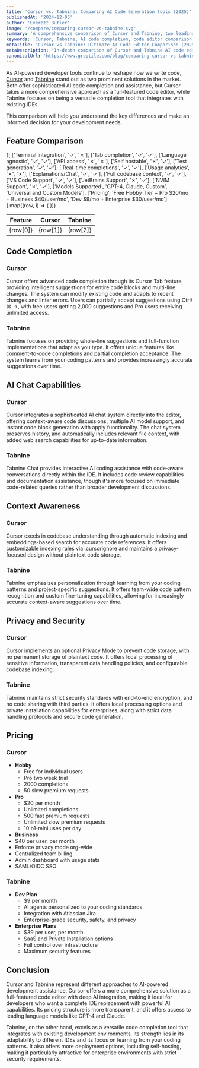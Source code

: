 ```yaml
---
title: 'Cursor vs. Tabnine: Comparing AI Code Generation tools (2025)'
publishedAt: '2024-12-05'
author: 'Everett Butler'
image: '/compare/comparing-cursor-vs-tabnine.svg'
summary: 'A comprehensive comparison of Cursor and Tabnine, two leading AI-powered code editors, analyzing their features, pricing, and capabilities for modern software development.'
keywords: 'Cursor, Tabnine, AI code completion, code editor comparison, AI programming tools, developer productivity, VS Code, code generation'
metaTitle: 'Cursor vs Tabnine: Ultimate AI Code Editor Comparison (2025)'
metaDescription: 'In-depth comparison of Cursor and Tabnine AI code editors, featuring analysis of code completion, privacy, pricing, and integration capabilities to help developers choose the right tool.'
canonicalUrl: 'https://www.greptile.com/blog/comparing-cursor-vs-tabnine'
---
```


As AI-powered developer tools continue to reshape how we write code, [Cursor](https://www.trycursor.com/) and [Tabnine](https://www.tabnine.com/) stand out as two prominent solutions in the market. Both offer sophisticated AI code completion and assistance, but Cursor takes a more comprehensive approach as a full-featured code editor, while Tabnine focuses on being a versatile completion tool that integrates with existing IDEs. 

This comparison will help you understand the key differences and make an informed decision for your development needs.

## Feature Comparison

<table style={{
  borderCollapse: 'collapse',
  width: '100%',
  margin: '2rem 0',
  borderRadius: '8px',
  overflow: 'hidden',
  fontSize: '0.95rem',
  lineHeight: '1.5'
}}>
  <thead>
    <tr>
      <th style={{
        backgroundColor: '#f8fafc',
        padding: '1rem',
        textAlign: 'left',
        borderBottom: '1px solid #e2e8f0',
        fontWeight: '600',
        color: '#1a202c'
      }}>Feature</th>
      <th style={{
        backgroundColor: '#f8fafc',
        padding: '1rem',
        textAlign: 'center',
        borderBottom: '1px solid #e2e8f0',
        fontWeight: '600',
        color: '#1a202c'
      }}>Cursor</th>
      <th style={{
        backgroundColor: '#f8fafc',
        padding: '1rem',
        textAlign: 'center',
        borderBottom: '1px solid #e2e8f0',
        fontWeight: '600',
        color: '#1a202c'
      }}>Tabnine</th>
    </tr>
  </thead>
  <tbody>
    {[
   ['Terminal integration', '✓', '✗'],
   ['Tab completion', '✓', '✓'],
   ['Language agnostic', '✓', '✓'],
   ['API access', '✗', '✗'],
   ['Self hostable', '✗', '✓'],
   ['Test generation', '✓', '✓'],
   ['Real-time completions', '✓', '✓'],
   ['Usage analytics', '✗', '✗'],
   ['Explanations/Chat', '✓', '✓'],
   ['Full codebase context', '✓', '✓'],
   ['VS Code Support', '✓', '✓'],
   ['JetBrains Support', '✗', '✓'],
   ['NVIM Support', '✗', '✓'],
   ['Models Supported', 'GPT-4, Claude, Custom', 'Universal and Custom Models'],
   ['Pricing', 'Free Hobby Tier + Pro $20/mo + Business $40/user/mo', 'Dev $9/mo + Enterprise $30/user/mo']
].map((row, i) => (
      <tr key={i} style={{ 
        backgroundColor: 'white',
        transition: 'background-color 0.2s'
      }}>
        <td style={{
          padding: '1rem',
          borderBottom: '1px solid #e2e8f0',
          fontWeight: '500',
          backgroundColor: '#f8fafc'
        }}>{row[0]}</td>
        <td style={{
          padding: '1rem',
          borderBottom: '1px solid #e2e8f0',
          textAlign: 'center',
          color: row[1] === '✓' ? '#22c55e' : row[1] === '✗' ? '#ef4444' : '#1a202c',
          fontSize: (row[1] === '✓' || row[1] === '✗') ? '1.5rem' : '0.95rem'
        }}>{row[1]}</td>
        <td style={{
          padding: '1rem',
          borderBottom: '1px solid #e2e8f0',
          textAlign: 'center',
          color: row[2] === '✓' ? '#22c55e' : row[2] === '✗' ? '#ef4444' : '#1a202c',
          fontSize: (row[2] === '✓' || row[2] === '✗') ? '1.5rem' : '0.95rem'
        }}>{row[2]}</td>
      </tr>
    ))}
  </tbody>
</table>

## Code Completion

### Cursor
Cursor offers advanced code completion through its Cursor Tab feature, providing intelligent suggestions for entire code blocks and multi-line changes. The system can modify existing code and adapts to recent changes and linter errors. Users can partially accept suggestions using Ctrl/⌘ →, with free users getting 2,000 suggestions and Pro users receiving unlimited access.

### Tabnine
Tabnine focuses on providing whole-line suggestions and full-function implementations that adapt as you type. It offers unique features like comment-to-code completions and partial completion acceptance. The system learns from your coding patterns and provides increasingly accurate suggestions over time.

## AI Chat Capabilities

### Cursor
Cursor integrates a sophisticated AI chat system directly into the editor, offering context-aware code discussions, multiple AI model support, and instant code block generation with apply functionality. The chat system preserves history, and automatically includes relevant file context, with added web search capabilities for up-to-date information.

### Tabnine
Tabnine Chat provides interactive AI coding assistance with code-aware conversations directly within the IDE. It includes code review capabilities and documentation assistance, though it's more focused on immediate code-related queries rather than broader development discussions.

## Context Awareness

### Cursor
Cursor excels in codebase understanding through automatic indexing and embeddings-based search for accurate code references. It offers customizable indexing rules via .cursorignore and maintains a privacy-focused design without plaintext code storage.

### Tabnine
Tabnine emphasizes personalization through learning from your coding patterns and project-specific suggestions. It offers team-wide code pattern recognition and custom fine-tuning capabilities, allowing for increasingly accurate context-aware suggestions over time.

## Privacy and Security

### Cursor
Cursor implements an optional Privacy Mode to prevent code storage, with no permanent storage of plaintext code. It offers local processing of sensitive information, transparent data handling policies, and configurable codebase indexing.

### Tabnine
Tabnine maintains strict security standards with end-to-end encryption, and no code sharing with third parties. It offers local processing options and private installation capabilities for enterprises, along with strict data handling protocols and secure code generation.

## Pricing

### Cursor
- **Hobby**
  - Free for individual users
  - Pro two week trial
  - 2000 completions
  - 50 slow premium requests
- **Pro**
  - $20 per month
  - Unlimited completions
  - 500 fast premium requests
  - Unlimited slow premium requests
  - 10 o1-mini uses per day
 - **Business**
  - $40 per user, per month
  - Enforce privacy mode org-wide
  - Centralized team billing
  - Admin dashboard with usage stats
  - SAML/OIDC SSO

### Tabnine
- **Dev Plan**
  - $9 per month
  - AI agents personalized to your coding standards
  - Integration with Atlassian Jira
  - Enterprise-grade security, safety, and privacy
- **Enterprise Plans**
  - $39 per user, per month
  - SaaS and Private Installation options
  - Full control over infrastructure
  - Maximum security features


## Conclusion

Cursor and Tabnine represent different approaches to AI-powered development assistance. Cursor offers a more comprehensive solution as a full-featured code editor with deep AI integration, making it ideal for developers who want a complete IDE replacement with powerful AI capabilities. Its pricing structure is more transparent, and it offers access to leading language models like GPT-4 and Claude.

Tabnine, on the other hand, excels as a versatile code completion tool that integrates with existing development environments. Its strength lies in its adaptability to different IDEs and its focus on learning from your coding patterns. It also offers more deployment options, including self-hosting, making it particularly attractive for enterprise environments with strict security requirements.
